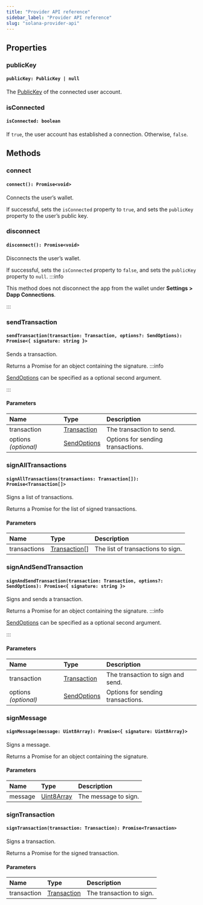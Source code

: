 ```yaml
---
title: "Provider API reference"
sidebar_label: "Provider API reference"
slug: "solana-provider-api"
---
```


## Properties

### publicKey

#### `publicKey: PublicKey | null`

The [PublicKey](https://solana-labs.github.io/solana-web3.js/classes/PublicKey.html) of the connected user account.

### isConnected

#### `isConnected: boolean`

If `true`, the user account has established a connection. Otherwise, `false`.

## Methods

### connect

#### `connect(): Promise<void>`

Connects the user’s wallet.

If successful, sets the `isConnected` property to `true`, and sets the `publicKey` property to the user’s public key.

### disconnect

#### `disconnect(): Promise<void>`

Disconnects the user’s wallet.

If successful, sets the `isConnected` property to `false`, and sets the `publicKey` property to `null`.
:::info

This method does not disconnect the app from the wallet under **Settings > Dapp Connections**.

:::
### sendTransaction

#### `sendTransaction(transaction: Transaction, options?: SendOptions): Promise<{ signature: string }>`

Sends a transaction.

Returns a Promise for an object containing the signature.
:::info

[SendOptions](https://solana-labs.github.io/solana-web3.js/modules.html#SendOptions) can be specified as a optional second argument.

:::
#### Parameters

| Name | Type | Description |
| :--- | :--- | :--- |
| transaction | [Transaction](https://solana-labs.github.io/solana-web3.js/classes/Transaction.html) | The transaction to send. |
| options *(optional)* | [SendOptions](https://solana-labs.github.io/solana-web3.js/modules.html#SendOptions) | Options for sending transactions. |

### signAllTransactions

#### `signAllTransactions(transactions: Transaction[]): Promise<Transaction[]>`

Signs a list of transactions.

Returns a Promise for the list of signed transactions.

#### Parameters

| Name | Type | Description |
| :--- | :--- | :--- |
| transactions | [Transaction](https://solana-labs.github.io/solana-web3.js/classes/Transaction.html)[] | The list of transactions to sign. |

### signAndSendTransaction

#### `signAndSendTransaction(transaction: Transaction, options?: SendOptions): Promise<{ signature: string }>`

Signs and sends a transaction.

Returns a Promise for an object containing the signature.
:::info

[SendOptions](https://solana-labs.github.io/solana-web3.js/modules.html#SendOptions) can be specified as a optional second argument.

:::
#### Parameters

| Name | Type | Description |
| :--- | :--- | :--- |
| transaction | [Transaction](https://solana-labs.github.io/solana-web3.js/classes/Transaction.html) | The transaction to sign and send. |
| options *(optional)* | [SendOptions](https://solana-labs.github.io/solana-web3.js/modules.html#SendOptions) | Options for sending transactions. |

### signMessage

#### `signMessage(message: Uint8Array): Promise<{ signature: Uint8Array}>`

Signs a message.

Returns a Promise for an object containing the signature.

#### Parameters

| Name | Type | Description |
| :--- | :--- | :--- |
| message | [Uint8Array](https://developer.mozilla.org/en-US/docs/Web/JavaScript/Reference/Global_Objects/Uint8Array) | The message to sign. |

### signTransaction

#### `signTransaction(transaction: Transaction): Promise<Transaction>`

Signs a transaction.

Returns a Promise for the signed transaction.

#### Parameters

| Name | Type | Description |
| :--- | :--- | :--- |
| transaction | [Transaction](https://solana-labs.github.io/solana-web3.js/classes/Transaction.html) | The transaction to sign. |

